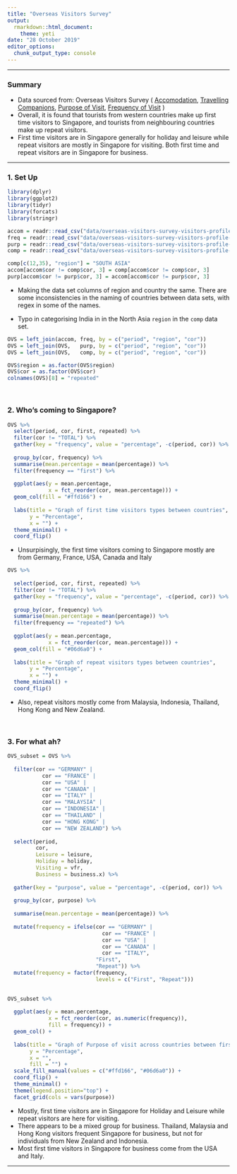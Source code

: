 ```yaml
---
title: "Overseas Visitors Survey"
output:
  rmarkdown::html_document:
    theme: yeti
date: "28 October 2019"
editor_options: 
  chunk_output_type: console
---
```


***

### Summary

- Data sourced from: Overseas Visitors Survey ( [Accomodation](https://data.gov.sg/dataset/overseas-visitors-survey-visitors-profile-data-accommodation), [Travelling Companions](https://data.gov.sg/dataset/overseas-visitors-survey-visitors-profile-data-travelling-companions), [Purpose of Visit](https://data.gov.sg/dataset/overseas-visitors-survey-visitors-profile-data-purpose-of-visit), [Frequency of Visit](https://data.gov.sg/dataset/overseas-visitors-survey-visitors-profile-data-frequency-of-visit) )
- Overall, it is found that tourists from western countries make up first time visitors to Singapore, and tourists from neighbouring countries make up repeat visitors.
- First time visitors are in Singapore generally for holiday and leisure while repeat visitors are mostly in Singapore for visiting. Both first time and repeat visitors are in Singapore for business.

***

### 1. Set Up

```r
library(dplyr)
library(ggplot2)
library(tidyr)
library(forcats)
library(stringr)

accom = readr::read_csv("data/overseas-visitors-survey-visitors-profile-data-accommodation.csv") %>% as.data.frame
freq = readr::read_csv("data/overseas-visitors-survey-visitors-profile-data-frequency-of-visit.csv") %>% as.data.frame
purp = readr::read_csv("data/overseas-visitors-survey-visitors-profile-data-purpose-of-visit.csv") %>% as.data.frame
comp = readr::read_csv("data/overseas-visitors-survey-visitors-profile-data-travelling-companions.csv") %>% as.data.frame
```

```r
comp[c(12,35), "region"] = "SOUTH ASIA"
accom[accom$cor != comp$cor, 3] = comp[accom$cor != comp$cor, 3]
purp[accom$cor != purp$cor, 3] = accom[accom$cor != purp$cor, 3]
```

- Making the data set columns of region and country the same. There are some inconsistencies in the naming of countries between data sets, with regex in some of the names.

- Typo in categorising India in in the North Asia `region` in the `comp` data set.

```r
OVS = left_join(accom, freq, by = c("period", "region", "cor"))
OVS = left_join(OVS,   purp, by = c("period", "region", "cor"))
OVS = left_join(OVS,   comp, by = c("period", "region", "cor"))

OVS$region = as.factor(OVS$region)
OVS$cor = as.factor(OVS$cor)
colnames(OVS)[8] = "repeated"
```

<br>

### 2. Who's coming to Singapore?

```r
OVS %>%
  select(period, cor, first, repeated) %>%
  filter(cor != "TOTAL") %>%
  gather(key = "frequency", value = "percentage", -c(period, cor)) %>%
  
  group_by(cor, frequency) %>%
  summarise(mean.percentage = mean(percentage)) %>%
  filter(frequency == "first") %>%
  
  ggplot(aes(y = mean.percentage,
             x = fct_reorder(cor, mean.percentage))) +
  geom_col(fill = "#ffd166") +
  
  labs(title = "Graph of first time visitors types between countries",
       y = "Percentage",
       x = "") +
  theme_minimal() +
  coord_flip() 
```

- Unsurpisingly, the first time visitors coming to Singapore mostly are from Germany, France, USA, Canada and Italy

```r
OVS %>%
  
  select(period, cor, first, repeated) %>%
  filter(cor != "TOTAL") %>%
  gather(key = "frequency", value = "percentage", -c(period, cor)) %>%
  
  group_by(cor, frequency) %>%
  summarise(mean.percentage = mean(percentage)) %>%
  filter(frequency == "repeated") %>%
  
  ggplot(aes(y = mean.percentage,
             x = fct_reorder(cor, mean.percentage))) +
  geom_col(fill = "#06d6a0") +
  
  labs(title = "Graph of repeat visitors types between countries",
       y = "Percentage",
       x = "") +
  theme_minimal() +
  coord_flip()
```

- Also, repeat visitors mostly come from Malaysia, Indonesia, Thailand, Hong Kong and New Zealand.

<br>

### 3. For what ah?

```r
OVS_subset = OVS %>%
  
  filter(cor == "GERMANY" | 
           cor == "FRANCE" | 
           cor == "USA" | 
           cor == "CANADA" | 
           cor == "ITALY" | 
           cor == "MALAYSIA" | 
           cor == "INDONESIA" | 
           cor == "THAILAND" | 
           cor == "HONG KONG" | 
           cor == "NEW ZEALAND") %>%
  
  select(period, 
         cor, 
         Leisure = leisure, 
         Holiday = holiday, 
         Visiting = vfr, 
         Business = business.x) %>%
  
  gather(key = "purpose", value = "percentage", -c(period, cor)) %>% 
  
  group_by(cor, purpose) %>%
  
  summarise(mean.percentage = mean(percentage)) %>%
  
  mutate(frequency = ifelse(cor == "GERMANY" |
                              cor == "FRANCE" | 
                              cor == "USA" | 
                              cor == "CANADA" | 
                              cor == "ITALY",
                            "First",
                            "Repeat")) %>%
  mutate(frequency = factor(frequency, 
                            levels = c("First", "Repeat")))
  
```

```r
OVS_subset %>%
  
  ggplot(aes(y = mean.percentage, 
             x = fct_reorder(cor, as.numeric(frequency)), 
             fill = frequency)) +
  geom_col() +
  
  labs(title = "Graph of Purpose of visit across countries between first time and repeat visitors",
       y = "Percentage",
       x = "",
       fill = "") +
  scale_fill_manual(values = c("#ffd166", "#06d6a0")) +
  coord_flip() +
  theme_minimal() + 
  theme(legend.position="top") +
  facet_grid(cols = vars(purpose))
```

- Mostly, first time visitors are in Singapore for Holiday and Leisure while repeat visitors are here for visiting.
- There appears to be a mixed group for business. Thailand, Malaysia and Hong Kong visitors frequent Singapore for business, but not for individuals from New Zealand and Indonesia.
- Most first time visitors in Singapore for business come from the USA and Italy.

***